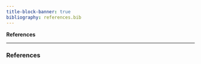 ```yaml
---
title-block-banner: true
bibliography: references.bib
---
```


**References**

------------------------------------------------------------------------

### References

::: {#refs}
:::
